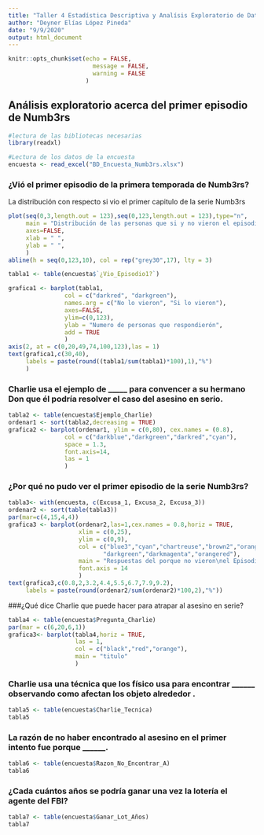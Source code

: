 ```yaml
---
title: "Taller 4 Estadística Descriptiva y Analísis Exploratorio de Datos"
author: "Deyner Elías López Pineda"
date: "9/9/2020"
output: html_document
---
```


```r
knitr::opts_chunk$set(echo = FALSE,
	                    message = FALSE,
	                    warning = FALSE
                      )
```

## Análisis exploratorio acerca del primer episodio de Numb3rs

```r
#lectura de las bibliotecas necesarias
library(readxl)
```

```r
#Lectura de los datos de la encuesta
encuesta <- read_excel("BD_Encuesta_Numb3rs.xlsx")

```

### ¿Vió el primer episodio de la primera temporada de Numb3rs?
La distribución con respecto si vio el primer capitulo de la serie Numb3rs

```r
plot(seq(0,3,length.out = 123),seq(0,123,length.out = 123),type="n",
     main = "Distribución de las personas que si y no vieron el episodio\nde la serie Numb3rs",
     axes=FALSE,
     xlab = " ",
     ylab = " ",
     )
abline(h = seq(0,123,10), col = rep("grey30",17), lty = 3)

tabla1 <- table(encuesta$`¿Vio_Episodio1?`)

grafica1 <- barplot(tabla1,
                col = c("darkred", "darkgreen"),
                names.arg = c("No lo vieron", "Si lo vieron"),
                axes=FALSE,
                ylim=c(0,123),
                ylab = "Numero de personas que respondierón",
                add = TRUE
                )
axis(2, at = c(0,20,49,74,100,123),las = 1)
text(grafica1,c(30,40),
     labels = paste(round((tabla1/sum(tabla1)*100),1),"%")
     )

```

### Charlie usa el ejemplo de _____ para convencer a su hermano Don que él podría resolver el caso del asesino en serio.

```r
tabla2 <- table(encuesta$Ejemplo_Charlie)
ordenar1 <- sort(tabla2,decreasing = TRUE)
grafica2 <- barplot(ordenar1, ylim = c(0,80), cex.names = (0.8),
                col = c("darkblue","darkgreen","darkred","cyan"),
                space = 1.3,
                font.axis=14,
                las = 1
                )
```
### ¿Por qué no pudo ver el primer episodio de la serie Numb3rs?


```r
tabla3<- with(encuesta, c(Excusa_1, Excusa_2, Excusa_3))
ordenar2 <- sort(table(tabla3))
par(mar=c(4,15,4,4))
grafica3 <- barplot(ordenar2,las=1,cex.names = 0.8,horiz = TRUE,
                    xlim = c(0,25),
                    ylim = c(0,9),
                    col = c("blue3","cyan","chartreuse","brown2","orange",
                           "darkgreen","darkmagenta","orangered"),
                    main = "Respuestas del porque no vieron\nel Episodio de Numb3rs",col.main="blue",
                    font.axis = 14
                    )
text(grafica3,c(0.8,2,3.2,4.4,5.5,6.7,7.9,9.2),
     labels = paste(round(ordenar2/sum(ordenar2)*100,2),"%"))

```


###¿Qué dice Charlie que puede hacer para atrapar al asesino en serie?

```r
tabla4 <- table(encuesta$Pregunta_Charlie)
par(mar = c(6,20,6,1))
grafica3<- barplot(tabla4,horiz = TRUE,
                   las = 1,
                   col = c("black","red","orange"),
                   main = "titulo"
                   )
```


### Charlie usa una técnica que los físico usa para encontrar ______ observando como afectan los objeto alrededor .

```r
tabla5 <- table(encuesta$Charlie_Tecnica)
tabla5
```

### La razón de no haber encontrado al asesino en el primer intento fue porque ______.
```r
tabla6 <- table(encuesta$Razon_No_Encontrar_A)
tabla6
```
### ¿Cada cuántos años se podría ganar una vez la lotería el agente del FBI?
```r
tabla7 <- table(encuesta$Ganar_Lot_Años)
tabla7

```


















